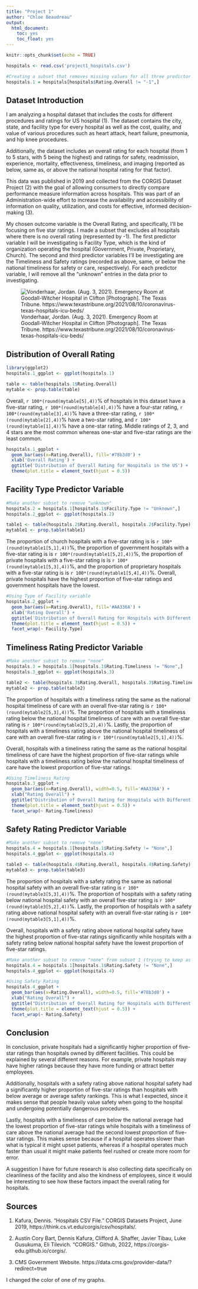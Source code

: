 ```yaml
---
title: "Project 1"
author: "Chloe Beaudreau"
output:
  html_document:
    toc: yes
    toc_float: yes
---
```


```r
knitr::opts_chunk$set(echo = TRUE)
```

```r
hospitals <- read.csv('project1_hospitals.csv')

#Creating a subset that removes missing values for all three predictor variables
hospitals.1 = hospitals[hospitals$Rating.Overall != "-1",]
```

## **Dataset Introduction**

I am analyzing a hospital dataset that includes the costs for different procedures and ratings for US hospital (1). The dataset contains the city, state, and facility type for every hospital as well as the cost, quality, and value of various procedures such as heart attack, heart failure, pneumonia, and hip knee procedures. 

Additionally, the dataset includes an overall rating for each hospital (from 1 to 5 stars, with 5 being the highest) and ratings for safety, readmission, experience, mortality, effectiveness, timeliness, and imaging (reported as below, same as, or above the national hospital rating for that factor).

This data was published in 2019 and collected from the CORGIS Dataset Project (2) with the goal of allowing consumers to directly compare performance measure information across hospitals. This was part of an Administration-wide effort to increase the availability and accessibility of information on quality, utilization, and costs for effective, informed decision-making (3).

My chosen outcome variable is the Overall Rating, and specifically, I’ll be focusing on five star ratings. I made a subset that excludes all hospitals where there is no overall rating (represented by -1). The first predictor variable I will be investigating is Facility Type, which is the kind of organization operating the hospital (Government, Private, Proprietary, Church). The second and third predictor variables I’ll be investigating are the Timeliness and Safety ratings (recorded as above, same, or below the national timeliness for safety or care, respectively). For each predictor variable, I will remove all the “unknown” entries in the data prior to investigating. 

![Vonderhaar, Jordan. (Aug. 3, 2021). Emergency Room at Goodall-Witcher Hospital in Clifton [Photograph]. The Texas Tribune. https://www.texastribune.org/2021/08/10/coronavirus-texas-hospitals-icu-beds/](hospital.jpeg)

## **Distribution of Overall Rating**

```r

library(ggplot2)
hospitals.1_ggplot <- ggplot(hospitals.1)

table <- table(hospitals.1$Rating.Overall)
mytable <- prop.table(table)

```

Overall, `r 100*(round(mytable[5],4))`% of hospitals in this dataset have a five-star rating, `r 100*(round(mytable[4],4))`% have a four-star rating, `r 100*(round(mytable[3],4))`% have a three-star rating, `r 100*(round(mytable[2],4))`% have a two-star rating, and `r 100*(round(mytable[1],4))`% have a one-star rating. Middle ratings of 2, 3, and 4 stars are the most common whereas one-star and five-star ratings are the least common.

```r

hospitals.1_ggplot + 
  geom_bar(aes(x=Rating.Overall), fill='#78b3d0') +
  xlab('Overall Rating') +
  ggtitle('Distribution of Overall Rating for Hospitals in the US') + 
  theme(plot.title = element_text(hjust = 0.5))

```

## **Facility Type Predictor Variable**
```r

#Make another subset to remove "unknown"
hospitals.2 = hospitals.1[hospitals.1$Facility.Type != "Unknown",]
hospitals.2_ggplot <- ggplot(hospitals.2)

table1 <- table(hospitals.2$Rating.Overall, hospitals.2$Facility.Type)
mytable1 <- prop.table(table1)

```

The proportion of church hospitals with a five-star rating is is `r 100*(round(mytable1[5,1],4))`%, the proportion of government hospitals with a five-star rating is is `r 100*(round(mytable1[5,2],4))`%, the proportion of private hospitals with a five-star rating is is `r 100*(round(mytable1[5,3],4))`%, and the proportion of proprietary hospitals with a five-star rating is is `r 100*(round(mytable1[5,4],4))`%. Overall, private hospitals have the highest proportion of five-star ratings and government hospitals have the lowest.

```r

#Using Type of Facility variable
hospitals.2_ggplot + 
  geom_bar(aes(x=Rating.Overall), fill='#AA336A') +
  xlab('Rating Overall') +
  ggtitle('Distribution of Overall Rating for Hospitals with Different Facility Types') + 
  theme(plot.title = element_text(hjust = 0.5)) +
  facet_wrap(~ Facility.Type)

```

## **Timeliness Rating Predictor Variable**

```r

#Make another subset to remove "none"
hospitals.3 = hospitals.1[hospitals.1$Rating.Timeliness != "None",]
hospitals.3_ggplot <- ggplot(hospitals.3)

table2 <- table(hospitals.3$Rating.Overall, hospitals.3$Rating.Timeliness)
mytable2 <- prop.table(table2)

```

The proportion of hospitals with a timeliness rating the same as the national hospital timeliness of care with an overall five-star rating is `r 100*(round(mytable2[5,3],4))`%. The proportion of hospitals with a timeliness rating below the national hospital timeliness of care with an overall five-star rating is `r 100*(round(mytable2[5,2],4))`%. Lastly, the proportion of hospitals with a timeliness rating above the national hospital timeliness of care with an overall five-star rating is `r 100*(round(mytable2[5,1],4))`%. 

Overall, hospitals with a timeliness rating the same as the national hospital timeliness of care have the highest proportion of five-star ratings while hospitals with a timeliness rating below the national hospital timeliness of care have the lowest proportion of five-star ratings. 

```r

#Using Timeliness Rating
hospitals.3_ggplot + 
  geom_bar(aes(x=Rating.Overall), width=0.5, fill='#AA336A') + 
  xlab("Rating Overall") + 
  ggtitle("Distribution of Overall Rating for Hospitals with Different Timeliness Ratings") +
  theme(plot.title = element_text(hjust = 0.5)) +
  facet_wrap(~ Rating.Timeliness)

```

## **Safety Rating Predictor Variable**

```r

#Make another subset to remove "none"
hospitals.4 = hospitals.1[hospitals.1$Rating.Safety != "None",]
hospitals.4_ggplot <- ggplot(hospitals.4)

table3 <- table(hospitals.4$Rating.Overall, hospitals.4$Rating.Safety)
mytable3 <- prop.table(table3)

```

The proportion of hospitals with a safety rating the same as national hospital safety with an overall five-star rating is `r 100*(round(mytable3[5,3],4))`%. The proportion of hospitals with a safety rating below national hospital safety with an overall five-star rating is `r 100*(round(mytable3[5,2],4))`%. Lastly, the proportion of hospitals with a safety rating above national hospital safety with an overall five-star rating is `r 100*(round(mytable3[5,1],4))`%. 

Overall, hospitals with a safety rating above national hospital safety have the highest proportion of five-star ratings significantly while hospitals with a safety rating below national hospital safety have the lowest proportion of five-star ratings. 


```r

#Make another subset to remove "none" from subset 1 (trying to keep as much data possible)
hospitals.4 = hospitals.1[hospitals.1$Rating.Safety != "None",]
hospitals.4_ggplot <- ggplot(hospitals.4)

#Using Safety Rating
hospitals.4_ggplot + 
  geom_bar(aes(x=Rating.Overall), width=0.5, fill='#78b3d0') + 
  xlab("Rating Overall") + 
  ggtitle("Distribution of Overall Rating for Hospitals with Different Safety Ratings") +
  theme(plot.title = element_text(hjust = 0.5)) + 
  facet_wrap(~ Rating.Safety)

```

## **Conclusion**

In conclusion, private hospitals had a significantly higher proportion of five-star ratings than hospitals owned by different facilities. This could be explained by several different reasons. For example, private hospitals may have higher ratings because they have more funding or attract better employees. 

Additionally, hospitals with a safety rating above national hospital safety had a significantly higher proportion of five-star ratings than hospitals with below average or average safety rankings. This is what I expected, since it makes sense that people heavily value safety when going to the hospital and undergoing potentially dangerous procedures.

Lastly, hospitals with a timeliness of care below the national average had the lowest proportion of five-star ratings while hospitals with a timeliness of care above the national average had the second lowest proportion of five-star ratings. This makes sense because if a hospital operates slower than what is typical it might upset patients, whereas if a hospital operates much faster than usual it might make patients feel rushed or create more room for error. 

A suggestion I have for future research is also collecting data specifically on cleanliness of the facility and also the kindness of employees, since it would be interesting to see how these factors impact the overall rating for hospitals. 

## **Sources**

(1) Kafura, Dennis. “Hospitals CSV File.” CORGIS Datasets Project, June 2019, https://think.cs.vt.edu/corgis/csv/hospitals/. 

(2) Austin Cory Bart, Dennis Kafura, Clifford A. Shaffer, Javier Tibau, Luke Gusukuma, Eli Tilevich. "CORGIS." Github, 2022, https://corgis-edu.github.io/corgis/. 

(3) CMS Government Website. https://data.cms.gov/provider-data/?redirect=true

I changed the color of one of my graphs. 

